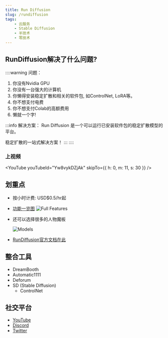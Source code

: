```yaml
---
title: Run Diffusion
slug: /rundiffusion
tags:
    - 云服务
    - Stable Diffusion
    - 半技术
    - 零技术
---
```



<MDXTemplate> 

## RunDiffusion解决了什么问题?
::::warning 问题：
1. 你没有Nvidia GPU
2. 你没有一台强大的计算机
3. 你懒得安装稳定扩散和相关的软件包, 如ControlNet, LoRA等。
4. 你不想支付电费
5. 你不想支付Colab的高额费用
6. 懒就一个字!

:::info 解决方案：
Run Diffusion 是一个可以运行已安装软件包的稳定扩散模型的平台。

稳定扩散的一站式解决方案！
:::
::::

### 上视频
<YouTube youTubeId="Yw8vykDZjAk" skipTo={{
    h: 0,
    m: 11,
    s: 30
}} />
</MDXTemplate>

## 划重点
- 按小时计费: USD$0.5/hr起
- [功能一览图](https://rundiffusion.com/creators-club)
    ![Full Features](/img/cloud/run_diffusion_full_features.png 'RunDiffusion全部功能全景图')
- 还可以选择很多的人物魔板
    
    ![Models](/img/cloud/run_diffusion_models.png 'RunDiffusion一大堆人物魔板')
- [RunDiffusion官方文档在此](https://learn.rundiffusion.com/)

## 整合工具

- DreamBooth
- Automatic1111
- Deforum
- SD (Stable Diffusion)
  - ControlNet

## 社交平台
- [YouTube](https://www.youtube.com/@rundiffusion)
- [Discord](https://discord.com/invite/wH6dTyBpCf)
- [Twitter](https://twitter.com/ghost)
